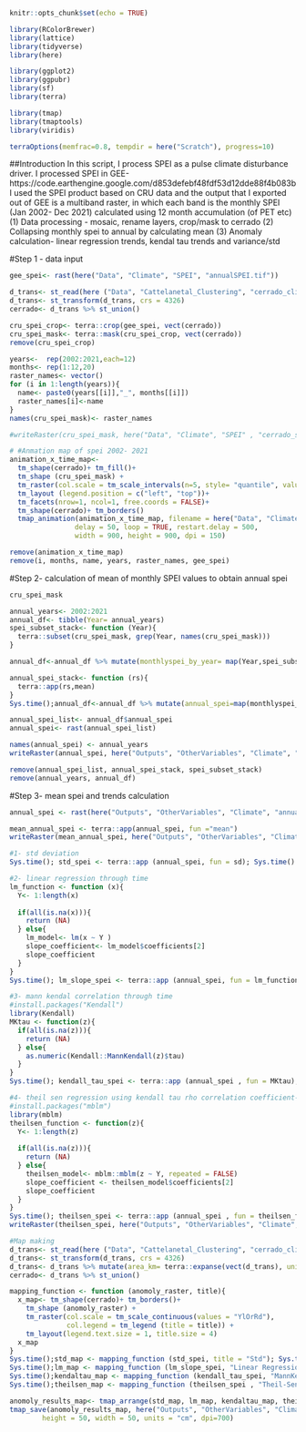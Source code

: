 ```r
knitr::opts_chunk$set(echo = TRUE)
```

```r
library(RColorBrewer)
library(lattice)
library(tidyverse)
library(here)

library(ggplot2)
library(ggpubr)
library(sf)
library(terra)

library(tmap)
library(tmaptools)
library(viridis)

terraOptions(memfrac=0.8, tempdir = here("Scratch"), progress=10)
```
##Introduction
In this script, I process SPEI as a pulse climate disturbance driver. 
I processed SPEI in GEE-https://code.earthengine.google.com/d853defebf48fdf53d12dde88f4b083b
I used the SPEI product based on CRU data and the output that I exported out of GEE
is a multiband raster, in which each band is the monthly SPEI (Jan 2002- Dec 2021) calculated
using 12 month accumulation (of PET etc)
(1) Data processing - mosaic, rename layers, crop/mask to cerrado
(2) Collapsing monthly spei to annual by calculating  mean
(3) Anomaly calculation- linear regression trends, kendal tau trends and variance/std

#Step 1 - data input
```r
gee_spei<- rast(here("Data", "Climate", "SPEI", "annualSPEI.tif"))

d_trans<- st_read(here ("Data", "Cattelanetal_Clustering", "cerrado_climate_zones.shp"))
d_trans<- st_transform(d_trans, crs = 4326)
cerrado<- d_trans %>% st_union()

cru_spei_crop<- terra::crop(gee_spei, vect(cerrado))
cru_spei_mask<- terra::mask(cru_spei_crop, vect(cerrado))
remove(cru_spei_crop)

years<-  rep(2002:2021,each=12) 
months<- rep(1:12,20)
raster_names<- vector()
for (i in 1:length(years)){
  name<- paste0(years[[i]],"_", months[[i]])
  raster_names[i]<-name
}
names(cru_spei_mask)<- raster_names

#writeRaster(cru_spei_mask, here("Data", "Climate", "SPEI" , "cerrado_spei_annual_5km_2002_2021.tif"))

# #Anmation map of spei 2002- 2021
animation_x_time_map<-
  tm_shape(cerrado)+ tm_fill()+
  tm_shape (cru_spei_mask) +
  tm_raster(col.scale = tm_scale_intervals(n=5, style= "quantile", values = "Reds")) +
  tm_layout (legend.position = c("left", "top"))+
  tm_facets(nrow=1, ncol=1, free.coords = FALSE)+
  tm_shape(cerrado)+ tm_borders()
  tmap_animation(animation_x_time_map, filename = here("Data", "Climate", "SPEI" , "speiannual_2002_2021.gif"),
                delay = 50, loop = TRUE, restart.delay = 500,
                width = 900, height = 900, dpi = 150)

remove(animation_x_time_map)
remove(i, months, name, years, raster_names, gee_spei)
```

#Step 2- calculation of mean of monthly SPEI values to obtain annual spei
```r
cru_spei_mask

annual_years<- 2002:2021
annual_df<- tibble(Year= annual_years) 
spei_subset_stack<- function (Year){
  terra::subset(cru_spei_mask, grep(Year, names(cru_spei_mask)))
}

annual_df<-annual_df %>% mutate(monthlyspei_by_year= map(Year,spei_subset_stack))

annual_spei_stack<- function (rs){
  terra::app(rs,mean)
}
Sys.time();annual_df<-annual_df %>% mutate(annual_spei=map(monthlyspei_by_year, annual_spei_stack)); Sys.time()

annual_spei_list<- annual_df$annual_spei
annual_spei<- rast(annual_spei_list)

names(annual_spei) <- annual_years
writeRaster(annual_spei, here("Outputs", "OtherVariables", "Climate", "annualspei_2002_2021_12monthsacc.tif"))

remove(annual_spei_list, annual_spei_stack, spei_subset_stack)
remove(annual_years, annual_df)
```

#Step 3- mean spei and trends calculation
```r
annual_spei <- rast(here("Outputs", "OtherVariables", "Climate", "annualspei_2002_2021_12monthsacc.tif"))

mean_annual_spei <- terra::app(annual_spei, fun ="mean")
writeRaster(mean_annual_spei, here("Outputs", "OtherVariables", "Climate", "mean_annualspei.tif"))

#1- std deviation
Sys.time(); std_spei <- terra::app (annual_spei, fun = sd); Sys.time()

#2- linear regression through time
lm_function <- function (x){
  Y<- 1:length(x)
  
  if(all(is.na(x))){
    return (NA)
  } else{
    lm_model<- lm(x ~ Y )
    slope_coefficient<- lm_model$coefficients[2]
    slope_coefficient
  }
}
Sys.time(); lm_slope_spei <- terra::app (annual_spei, fun = lm_function); Sys.time()

#3- mann kendal correlation through time
#install.packages("Kendall")
library(Kendall)
MKtau <- function(z){
  if(all(is.na(z))){
    return (NA)
  } else{
    as.numeric(Kendall::MannKendall(z)$tau)
  }
} 
Sys.time(); kendall_tau_spei <- terra::app (annual_spei , fun = MKtau); Sys.time()

#4- theil sen regression using kendall tau rho correlation coefficient- https://projects.itrcweb.org/gsmc-1/Content/GW%20Stats/5%20Methods%20in%20indiv%20Topics/5%205%20Trend%20Tests.htm
#install.packages("mblm")
library(mblm)
theilsen_function <- function(z){
  Y<- 1:length(z)
  
  if(all(is.na(z))){
    return (NA)
  } else{
    theilsen_model<- mblm::mblm(z ~ Y, repeated = FALSE)
    slope_coefficient <- theilsen_model$coefficients[2]
    slope_coefficient
  }
} 
Sys.time(); theilsen_spei <- terra::app (annual_spei , fun = theilsen_function); Sys.time()
writeRaster(theilsen_spei, here("Outputs", "OtherVariables", "Climate", "theilsen_spei.tif"))

#Map making
d_trans<- st_read(here ("Data", "Cattelanetal_Clustering", "cerrado_climate_zones.shp"))
d_trans<- st_transform(d_trans, crs = 4326)
d_trans<- d_trans %>% mutate(area_km= terra::expanse(vect(d_trans), unit="km"))
cerrado<- d_trans %>% st_union()

mapping_function <- function (anomoly_raster, title){
  x_map<- tm_shape(cerrado)+ tm_borders()+
    tm_shape (anomoly_raster) + 
    tm_raster(col.scale = tm_scale_continuous(values = "YlOrRd"),
              col.legend = tm_legend (title = title)) +
    tm_layout(legend.text.size = 1, title.size = 4) 
  x_map
}
Sys.time();std_map <- mapping_function (std_spei, title = "Std"); Sys.time()
Sys.time();lm_map <- mapping_function (lm_slope_spei, "Linear Regression"); Sys.time()
Sys.time();kendaltau_map <- mapping_function (kendall_tau_spei, "MannKendall"); Sys.time()
Sys.time();theilsen_map <- mapping_function (theilsen_spei , "Theil-Sen Regression"); Sys.time()

anomoly_results_map<- tmap_arrange(std_map, lm_map, kendaltau_map, theilsen_map, ncol = 4, nrow= 1) 
tmap_save(anomoly_results_map, here("Outputs", "OtherVariables", "Climate", "anomoly_spei_5km.png"),
        height = 50, width = 50, units = "cm", dpi=700)

```


